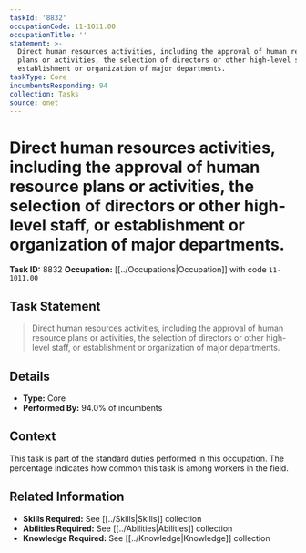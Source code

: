 ```yaml
---
taskId: '8832'
occupationCode: 11-1011.00
occupationTitle: ''
statement: >-
  Direct human resources activities, including the approval of human resource
  plans or activities, the selection of directors or other high-level staff, or
  establishment or organization of major departments.
taskType: Core
incumbentsResponding: 94
collection: Tasks
source: onet
---
```

# Direct human resources activities, including the approval of human resource plans or activities, the selection of directors or other high-level staff, or establishment or organization of major departments.

**Task ID:** 8832
**Occupation:** [[../Occupations|Occupation]] with code `11-1011.00`

## Task Statement

> Direct human resources activities, including the approval of human resource plans or activities, the selection of directors or other high-level staff, or establishment or organization of major departments.

## Details

- **Type:** Core
- **Performed By:** 94.0% of incumbents

## Context

This task is part of the standard duties performed in this occupation. The percentage indicates how common this task is among workers in the field.

## Related Information

- **Skills Required:** See [[../Skills|Skills]] collection
- **Abilities Required:** See [[../Abilities|Abilities]] collection
- **Knowledge Required:** See [[../Knowledge|Knowledge]] collection
